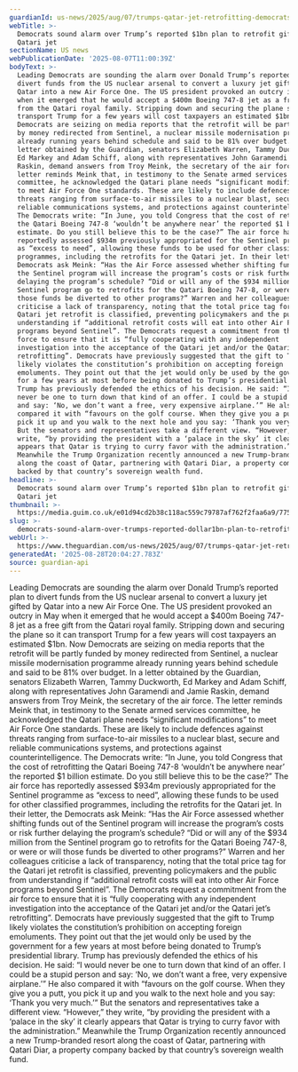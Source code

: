 ```yaml
---
guardianId: us-news/2025/aug/07/trumps-qatar-jet-retrofitting-democrats-letter
webTitle: >-
  Democrats sound alarm over Trump’s reported $1bn plan to retrofit gifted
  Qatari jet
sectionName: US news
webPublicationDate: '2025-08-07T11:00:39Z'
bodyText: >-
  Leading Democrats are sounding the alarm over Donald Trump’s reported plan to
  divert funds from the US nuclear arsenal to convert a luxury jet gifted by
  Qatar into a new Air Force One. The US president provoked an outcry in May
  when it emerged that he would accept a $400m Boeing 747-8 jet as a free gift
  from the Qatari royal family. Stripping down and securing the plane so it can
  transport Trump for a few years will cost taxpayers an estimated $1bn. Now
  Democrats are seizing on media reports that the retrofit will be partly funded
  by money redirected from Sentinel, a nuclear missile modernisation programme
  already running years behind schedule and said to be 81% over budget. In a
  letter obtained by the Guardian, senators Elizabeth Warren, Tammy Duckworth,
  Ed Markey and Adam Schiff, along with representatives John Garamendi and Jamie
  Raskin, demand answers from Troy Meink, the secretary of the air force. The
  letter reminds Meink that, in testimony to the Senate armed services
  committee, he acknowledged the Qatari plane needs “significant modifications”
  to meet Air Force One standards. These are likely to include defences against
  threats ranging from surface-to-air missiles to a nuclear blast, secure and
  reliable communications systems, and protections against counterintelligence.
  The Democrats write: “In June, you told Congress that the cost of retrofitting
  the Qatari Boeing 747-8 ‘wouldn’t be anywhere near’ the reported $1 billion
  estimate. Do you still believe this to be the case?” The air force has
  reportedly assessed $934m previously appropriated for the Sentinel programme
  as “excess to need”, allowing these funds to be used for other classified
  programmes, including the retrofits for the Qatari jet. In their letter, the
  Democrats ask Meink: “Has the Air Force assessed whether shifting funds out of
  the Sentinel program will increase the program’s costs or risk further
  delaying the program’s schedule? “Did or will any of the $934 million from the
  Sentinel program go to retrofits for the Qatari Boeing 747-8, or were or will
  those funds be diverted to other programs?” Warren and her colleagues
  criticise a lack of transparency, noting that the total price tag for the
  Qatari jet retrofit is classified, preventing policymakers and the public from
  understanding if “additional retrofit costs will eat into other Air Force
  programs beyond Sentinel”. The Democrats request a commitment from the air
  force to ensure that it is “fully cooperating with any independent
  investigation into the acceptance of the Qatari jet and/or the Qatari jet’s
  retrofitting”. Democrats have previously suggested that the gift to Trump
  likely violates the constitution’s prohibition on accepting foreign
  emoluments. They point out that the jet would only be used by the government
  for a few years at most before being donated to Trump’s presidential library.
  Trump has previously defended the ethics of his decision. He said: “I would
  never be one to turn down that kind of an offer. I could be a stupid person
  and say: ‘No, we don’t want a free, very expensive airplane.’” He also
  compared it with “favours on the golf course. When they give you a putt, you
  pick it up and you walk to the next hole and you say: ‘Thank you very much.’”
  But the senators and representatives take a different view. “However,” they
  write, “by providing the president with a ‘palace in the sky’ it clearly
  appears that Qatar is trying to curry favor with the administration.”
  Meanwhile the Trump Organization recently announced a new Trump-branded resort
  along the coast of Qatar, partnering with Qatari Diar, a property company
  backed by that country’s sovereign wealth fund.
headline: >-
  Democrats sound alarm over Trump’s reported $1bn plan to retrofit gifted
  Qatari jet
thumbnail: >-
  https://media.guim.co.uk/e01d94cd2b38c118ac559c79787af762f2faa6a9/775_0_5832_4668/500.jpg
slug: >-
  democrats-sound-alarm-over-trumps-reported-dollar1bn-plan-to-retrofit-gifted-qatari-jet
webUrl: >-
  https://www.theguardian.com/us-news/2025/aug/07/trumps-qatar-jet-retrofitting-democrats-letter
generatedAt: '2025-08-28T20:04:27.783Z'
source: guardian-api
---
```

Leading Democrats are sounding the alarm over Donald Trump’s reported plan to divert funds from the US nuclear arsenal to convert a luxury jet gifted by Qatar into a new Air Force One. The US president provoked an outcry in May when it emerged that he would accept a $400m Boeing 747-8 jet as a free gift from the Qatari royal family. Stripping down and securing the plane so it can transport Trump for a few years will cost taxpayers an estimated $1bn. Now Democrats are seizing on media reports that the retrofit will be partly funded by money redirected from Sentinel, a nuclear missile modernisation programme already running years behind schedule and said to be 81% over budget. In a letter obtained by the Guardian, senators Elizabeth Warren, Tammy Duckworth, Ed Markey and Adam Schiff, along with representatives John Garamendi and Jamie Raskin, demand answers from Troy Meink, the secretary of the air force. The letter reminds Meink that, in testimony to the Senate armed services committee, he acknowledged the Qatari plane needs “significant modifications” to meet Air Force One standards. These are likely to include defences against threats ranging from surface-to-air missiles to a nuclear blast, secure and reliable communications systems, and protections against counterintelligence. The Democrats write: “In June, you told Congress that the cost of retrofitting the Qatari Boeing 747-8 ‘wouldn’t be anywhere near’ the reported $1 billion estimate. Do you still believe this to be the case?” The air force has reportedly assessed $934m previously appropriated for the Sentinel programme as “excess to need”, allowing these funds to be used for other classified programmes, including the retrofits for the Qatari jet. In their letter, the Democrats ask Meink: “Has the Air Force assessed whether shifting funds out of the Sentinel program will increase the program’s costs or risk further delaying the program’s schedule? “Did or will any of the $934 million from the Sentinel program go to retrofits for the Qatari Boeing 747-8, or were or will those funds be diverted to other programs?” Warren and her colleagues criticise a lack of transparency, noting that the total price tag for the Qatari jet retrofit is classified, preventing policymakers and the public from understanding if “additional retrofit costs will eat into other Air Force programs beyond Sentinel”. The Democrats request a commitment from the air force to ensure that it is “fully cooperating with any independent investigation into the acceptance of the Qatari jet and/or the Qatari jet’s retrofitting”. Democrats have previously suggested that the gift to Trump likely violates the constitution’s prohibition on accepting foreign emoluments. They point out that the jet would only be used by the government for a few years at most before being donated to Trump’s presidential library. Trump has previously defended the ethics of his decision. He said: “I would never be one to turn down that kind of an offer. I could be a stupid person and say: ‘No, we don’t want a free, very expensive airplane.’” He also compared it with “favours on the golf course. When they give you a putt, you pick it up and you walk to the next hole and you say: ‘Thank you very much.’” But the senators and representatives take a different view. “However,” they write, “by providing the president with a ‘palace in the sky’ it clearly appears that Qatar is trying to curry favor with the administration.” Meanwhile the Trump Organization recently announced a new Trump-branded resort along the coast of Qatar, partnering with Qatari Diar, a property company backed by that country’s sovereign wealth fund.
